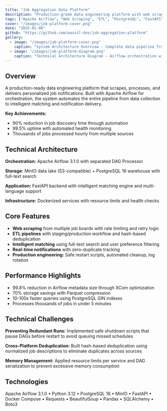 ```yaml
---
title: "Job Aggregation Data Platform"
description: "Production-grade data engineering platform with web scraping pipelines, ETL workflows, and intelligent job matching system."
tags: ["Apache Airflow", "Web Scraping", "ETL", "PostgreSQL", "FastAPI", "Docker"]
cover: "/images/job-platform-cover.png"
date: "2025-01-06"
github: "https://github.com/wassil-dev/job-aggregation-platform"
gallery:
  - image: "/images/job-platform-cover.png"
    caption: "System Architecture Overview - Complete data pipeline from scraping to notifications"
  - image: "/images/job-platform-diagram.png"
    caption: "Technical Architecture Diagram - Airflow orchestration with MinIO and PostgreSQL"
---
```


## Overview

A production-ready data engineering platform that scrapes, processes, and delivers personalized job notifications. Built with Apache Airflow for orchestration, the system automates the entire pipeline from data collection to intelligent matching and notification delivery.

**Key Achievements:**
- 90% reduction in job discovery time through automation
- 99.5% uptime with automated health monitoring
- Thousands of jobs processed hourly from multiple sources

## Technical Architecture

**Orchestration:** Apache Airflow 3.1.0 with separated DAG Processor

**Storage:** MinIO data lake (S3-compatible) + PostgreSQL 16 warehouse with full-text search

**Application:** FastAPI backend with intelligent matching engine and multi-language support

**Infrastructure:** Dockerized services with resource limits and health checks

## Core Features

- **Web scraping** from multiple job boards with rate limiting and retry logic
- **ETL pipelines** with staging/production workflow and hash-based deduplication
- **Intelligent matching** using full-text search and user preference filtering
- **Real-time notifications** with zero-duplicate tracking
- **Production engineering:** Safe restart scripts, automated cleanup, log rotation

## Performance Highlights

- 99.8% reduction in Airflow metadata size through XCom optimization
- 70% storage savings with Parquet compression
- 10-100x faster queries using PostgreSQL GIN indexes
- Processes thousands of jobs in under 5 minutes

## Technical Challenges

**Preventing Redundant Runs:** Implemented safe shutdown scripts that pause DAGs before restart to avoid queuing missed schedules

**Cross-Platform Deduplication:** Built hash-based deduplication using normalized job descriptions to eliminate duplicates across sources

**Memory Management:** Applied resource limits per service and DAG serialization to prevent excessive memory consumption

## Technologies

Apache Airflow 3.1.0 • Python 3.12 • PostgreSQL 16 • MinIO • FastAPI • Docker Compose • Requests • BeautifulSoup • Pandas • SQLAlchemy • Boto3
